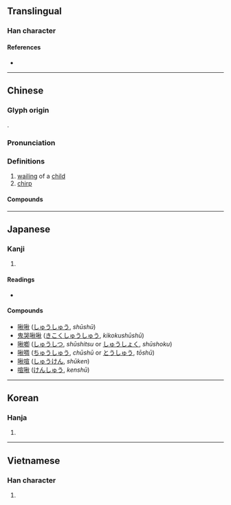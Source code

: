 {{character info}}
==Translingual==

===Han character===
{{Han char|rn=30|rad=口|as=09|sn=12|four=69080|canj=RHDF|ids=⿰口秋}}

====References====
* {{Han ref|kx=0197.070|dkj=03892|dj=0418.270|hdz=10656.100|uh=557E|ud=21886|bh=B3EE|bd=46062}}

----

==Chinese==
{{zh-forms}}

===Glyph origin===
{{Han etym}}
{{Han compound|口|秋|ls=psc|c1=s|c2=p}}.

===Pronunciation===
{{zh-pron
|m=jiū
|c=zau1
|mc=y
|oc=y
|cat=a,n
}}

===Definitions===
{{zh-hanzi}}

# [[wailing]] of a [[child]]
# [[chirp]]

====Compounds====
{{zh-der|啾啾唧唧|啁啾|嘲啾|啾疾|唧唧啾啾|啾啾|啾唧|苦啾啾}}

----

==Japanese==

===Kanji===
{{ja-kanji|grade=|rs=口09}}

# {{rfdef|ja|sort=口09}}

====Readings====
* {{ja-readings|goon=[[しゅ]] (shu)|kanon=[[しゅう]] (shū)|kun=[[なく]] (naku)}}

====Compounds====
{{der-top|Compounds}}
* [[啾啾]] ([[しゅうしゅう]], ''shūshū'')
* [[鬼哭啾啾]] ([[きこくしゅうしゅう]], ''kikokushūshū'')
* [[啾喞]] ([[しゅうしつ]], ''shūshitsu'' or [[しゅうしょく]], ''shūshoku'')
* [[啾啁]] ([[ちゅうしゅう]], ''chūshū'' or [[とうしゅう]], ''tōshū'')
* [[啾喧]] ([[しゅうけん]], ''shūken'')
* [[喧啾]] ([[けんしゅう]], ''kenshū'')
{{der-bottom}}

----

==Korean==

===Hanja===
{{ko-hanja|hangeul=추|rv=chu|mr=ch'u}}

# {{rfdef|ko|sort=口09}}

----

==Vietnamese==

===Han character===
{{vi-readings|reading=thu, tu|rs=口09}}

# {{rfdef|vi}}